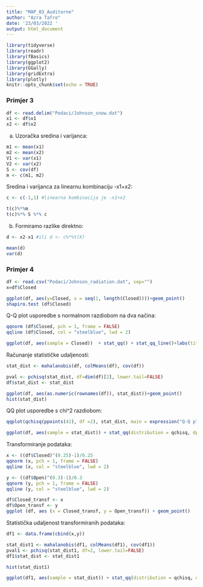 ---
title: "MAP_03_Auditorne"
author: "Azra Tafro"
date: '23/03/2022 '
output: html_document
---

```{r setup, include=FALSE}
library(tidyverse)
library(readr)
library(fBasics)
library(ggplot2)
library(GGally)
library(gridExtra)
library(plotly)
knitr::opts_chunk$set(echo = TRUE)
```

### Primjer 3

```{r}
df <- read.delim("Podaci/Johnson_snow.dat")
x1 <- df$x1
x2 <- df$x2
```

a) Uzoračka sredina i varijanca:

```{r}
m1 <- mean(x1)
m2 <- mean(x2)
V1 <- var(x1)
V2 <- var(x2)
S <- cov(df)
m <- c(m1, m2)
```

Sredina i varijanca za linearnu kombinaciju -x1+x2:

```{r}
c <- c(-1,1) #linearna kombinacija je -x1+x2

t(c)%*%m
t(c)%*% S %*% c
```

b) Formiramo razlike direktno:

```{r}
d <- x2-x1 #ili d <- c%*%t(X)

mean(d)
var(d)
```

### Primjer 4

```{r}
df <- read.csv("Podaci/Johnson_radiation.dat", sep="")
x=df$Closed

ggplot(df, aes(y=Closed, x = seq(1, length(Closed))))+geom_point()
shapiro.test (df$Closed)
```

Q-Q plot usporedbe s normalnom razdiobom na dva načina:
```{r}
qqnorm (df$Closed, pch = 1, frame = FALSE)
qqline (df$Closed, col = "steelblue", lwd = 2)

ggplot(df, aes(sample = Closed))  + stat_qq() + stat_qq_line()+labs(title="Normal QQ Plot")
```

Računanje statističke udaljenosti:

```{r}
stat_dist <- mahalanobis(df, colMeans(df), cov(df))

pval <- pchisq(stat_dist, df=dim(df)[2], lower.tail=FALSE)
df$stat_dist <- stat_dist

ggplot(df, aes(as.numeric(rownames(df)), stat_dist))+geom_point()
hist(stat_dist)
```

QQ plot usporedbe s chi^2 razdiobom:

```{r}
qqplot(qchisq(ppoints(42), df =2), stat_dist, main = expression("Q-Q plot for" ~~ {chi^2}[nu ==2]))

ggplot(df, aes(sample = stat_dist)) + stat_qq(distribution = qchisq, dparams = 2) +stat_qq_line(distribution = qchisq, dparams = 2)+labs(title="Chi-squared QQ Plot")
```

Transformiranje podataka:

```{r}
x <- ((df$Closed)^(0.25)-1)/0.25
qqnorm (x, pch = 1, frame = FALSE)
qqline (x, col = "steelblue", lwd = 2)

y <- ((df$Open)^(0.3)-1)/0.3
qqnorm (y, pch = 1, frame = FALSE)
qqline (y, col = "steelblue", lwd = 2)

df$Closed_transf <- x
df$Open_transf <- y
ggplot (df, aes (x = Closed_transf, y = Open_transf)) + geom_point()
```

Statistička udaljenost transformiranih podataka:

```{r}
df1 <- data.frame(cbind(x,y))

stat_dist1 <- mahalanobis(df1, colMeans(df1), cov(df1))
pval1 <- pchisq(stat_dist1, df=2, lower.tail=FALSE)
df1$stat_dist <- stat_dist1

hist(stat_dist1)

ggplot(df1, aes(sample = stat_dist)) + stat_qq(distribution = qchisq, dparams = 2) +stat_qq_line(distribution = qchisq, dparams = 2)
```